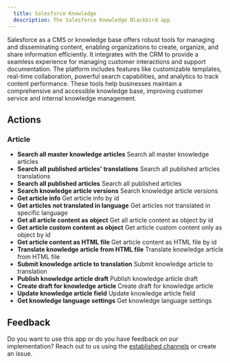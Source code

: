 ```yaml
---
  title: Salesforce Knowledge
  description: The Salesforce Knowledge Blackbird app
---
```


<LinkCard title="View on Github" target="_blank" href="https://github.com/bb-io/SalesforceKnowledge" icon="github" />

Salesforce as a CMS or knowledge base offers robust tools for managing and disseminating content, enabling organizations to create, organize, and share information efficiently. It integrates with the CRM to provide a seamless experience for managing customer interactions and support documentation. The platform includes features like customizable templates, real-time collaboration, powerful search capabilities, and analytics to track content performance. These tools help businesses maintain a comprehensive and accessible knowledge base, improving customer service and internal knowledge management.

## Actions

### Article

- **Search all master knowledge articles** Search all master knowledge articles
- **Search all published articles' translations** Search all published articles translations
- **Search all published articles** Search all published articles
- **Search knowledge article versions** Search knowledge article versions
- **Get article info** Get article info by id
- **Get articles not translated in language** Get articles not translated in specific language
- **Get all article content as object** Get all article content as object by id
- **Get article custom content as object** Get article custom content only as object by id
- **Get article content as HTML file** Get article content as HTML file by id
- **Translate knowledge article from HTML file** Translate knowledge article from HTML file
- **Submit knowledge article to translation** Submit knowledge article to translation
- **Publish knowledge article draft** Publish knowledge article draft
- **Create draft for knowledge article** Create draft for knowledge article
- **Update knowledge article field** Update knowledge article field
- **Get knowledge language settings** Get knowledge language settings

## Feedback

Do you want to use this app or do you have feedback on our implementation? Reach out to us using the [established channels](https://www.blackbird.io/) or create an issue.

